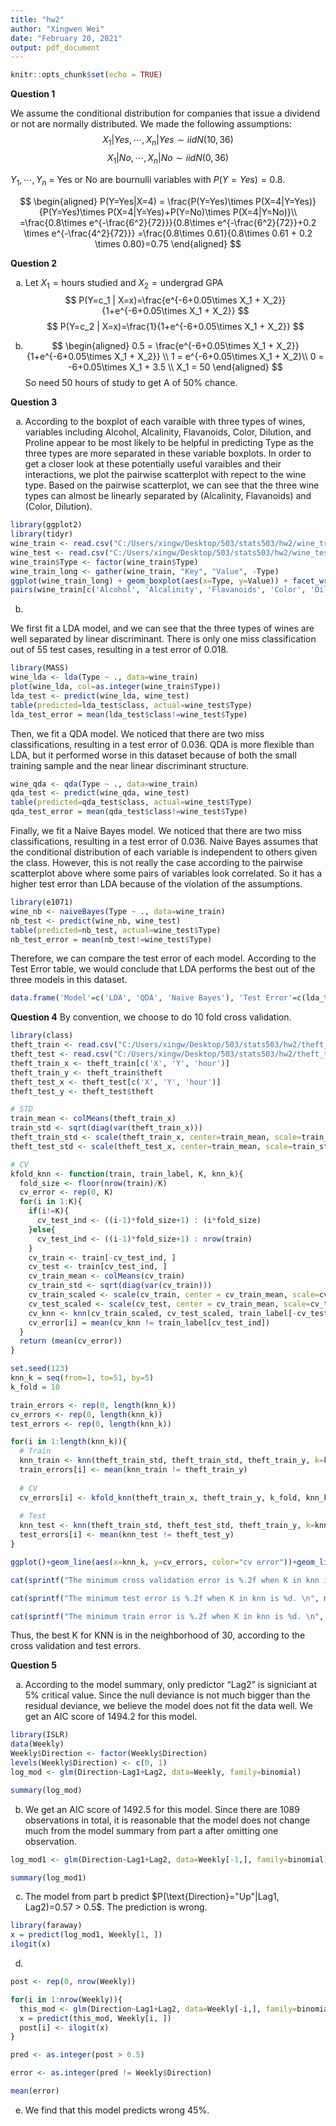 ```yaml
---
title: "hw2"
author: "Xingwen Wei"
date: "February 20, 2021"
output: pdf_document
---
```


```r
knitr::opts_chunk$set(echo = TRUE)
```

**Question 1**

We assume the conditional distribution for companies that issue a dividend or not are normally distributed.
We made the following assumptions:
$$X_1|Yes,\cdots,X_n|Yes \sim iid N(10,36)$$
$$X_1|No,\cdots,X_n|No \sim iid N(0,36)$$


$Y_1, \cdots, Y_n$ = Yes or No are bournulli variables with $P(Y = Yes) = 0.8$.

$$
\begin{aligned}
P(Y=Yes|X=4) = \frac{P(Y=Yes)\times P(X=4|Y=Yes)}{P(Y=Yes)\times P(X=4|Y=Yes)+P(Y=No)\times P(X=4|Y=No)}\\
=\frac{0.8\times e^{-\frac{6^2}{72}}}{0.8\times e^{-\frac{6^2}{72}}+0.2 \times e^{-\frac{4^2}{72}}}
=\frac{0.8\times 0.61}{0.8\times 0.61 + 0.2 \times 0.80}=0.75
\end{aligned}
$$

**Question 2**

a) 
Let $X_1 = \text{hours studied}$ and $X_2 = \text{undergrad GPA}$
$$
P(Y=c_1 | X=x)=\frac{e^{-6+0.05\times X_1 + X_2}}{1+e^{-6+0.05\times X_1 + X_2}}
$$
$$
P(Y=c_2 | X=x)=\frac{1}{1+e^{-6+0.05\times X_1 + X_2}}
$$

b)
$$
\begin{aligned}
0.5 = \frac{e^{-6+0.05\times X_1 + X_2}}{1+e^{-6+0.05\times X_1 + X_2}} \\
1 = e^{-6+0.05\times X_1 + X_2}\\
0 = -6+0.05\times X_1 + 3.5 \\
X_1 = 50
\end{aligned}
$$
So need 50 hours of study to get A of 50% chance.

**Question 3**

a)
According to the boxplot of each varaible with three types of wines, variables including Alcohol, Alcalinity, Flavanoids, Color, Dilution, and Proline appear to be most likely to be helpful in predicting Type as the three types are more separated in these variable boxplots.
In order to get a closer look at these potentially useful varaibles and their interactions, we plot the pairwise scatterplot with repect to the wine type.
Based on the pairwise scatterplot, we can see that the three wine types can almost be linearly separated by (Alcalinity, Flavanoids) and (Color, Dilution).

```r
library(ggplot2)
library(tidyr)
wine_train <- read.csv("C:/Users/xingw/Desktop/503/stats503/hw2/wine_train.csv")
wine_test <- read.csv("C:/Users/xingw/Desktop/503/stats503/hw2/wine_test.csv")
wine_train$Type <- factor(wine_train$Type)
wine_train_long <- gather(wine_train, "Key", "Value", -Type)
ggplot(wine_train_long) + geom_boxplot(aes(x=Type, y=Value)) + facet_wrap(~Key, scales='free')
pairs(wine_train[c('Alcohol', 'Alcalinity', 'Flavanoids', 'Color', 'Dilution', 'Proline')], col=c('blue', 'green', 'red')[wine_train$Type])
```

b)

We first fit a LDA model, and we can see that the three types of wines are well separated by linear discriminant. 
There is only one miss classification out of 55 test cases, resulting in a test error of 0.018. 

```r
library(MASS)
wine_lda <- lda(Type ~ ., data=wine_train)
plot(wine_lda, col=as.integer(wine_train$Type))
lda_test <- predict(wine_lda, wine_test)
table(predicted=lda_test$class, actual=wine_test$Type)
lda_test_error = mean(lda_test$class!=wine_test$Type)
```

Then, we fit a QDA model.
We noticed that there are two miss classifications, resulting in a test error of 0.036.
QDA is more flexible than LDA, but it performed worse in this dataset because of both the small training sample and the near linear discriminant structure. 

```r
wine_qda <- qda(Type ~ ., data=wine_train)
qda_test <- predict(wine_qda, wine_test)
table(predicted=qda_test$class, actual=wine_test$Type)
qda_test_error = mean(qda_test$class!=wine_test$Type)
```

Finally, we fit a Naive Bayes model.
We noticed that there are two miss classifications, resulting in a test error of 0.036.
Naive Bayes assumes that the conditional distribution of each variable is independent to others given the class.
However, this is not really the case according to the pairwise scatterplot above where some pairs of variables look correlated.
So it has a higher test error than LDA because of the violation of the assumptions. 

```r
library(e1071)
wine_nb <- naiveBayes(Type ~ ., data=wine_train)
nb_test <- predict(wine_nb, wine_test)
table(predicted=nb_test, actual=wine_test$Type)
nb_test_error = mean(nb_test!=wine_test$Type)
```

Therefore, we can compare the test error of each model. According to the Test Error table, we would conclude that LDA performs the best out of the three models in this dataset.

```r
data.frame('Model'=c('LDA', 'QDA', 'Naive Bayes'), 'Test Error'=c(lda_test_error, qda_test_error, nb_test_error))
```


**Question 4**
By convention, we choose to do 10 fold cross validation. 


```r
library(class)
theft_train <- read.csv("C:/Users/xingw/Desktop/503/stats503/hw2/theft_train.csv")
theft_test <- read.csv("C:/Users/xingw/Desktop/503/stats503/hw2/theft_test.csv")
theft_train_x <- theft_train[c('X', 'Y', 'hour')]
theft_train_y <- theft_train$theft
theft_test_x <- theft_test[c('X', 'Y', 'hour')]
theft_test_y <- theft_test$theft

# STD
train_mean <- colMeans(theft_train_x)
train_std <- sqrt(diag(var(theft_train_x)))
theft_train_std <- scale(theft_train_x, center=train_mean, scale=train_std)
theft_test_std <- scale(theft_test_x, center=train_mean, scale=train_std)

# CV
kfold_knn <- function(train, train_label, K, knn_k){
  fold_size <- floor(nrow(train)/K)
  cv_error <- rep(0, K)
  for(i in 1:K){
    if(i!=K){
      cv_test_ind <- ((i-1)*fold_size+1) : (i*fold_size)
    }else{
      cv_test_ind <- ((i-1)*fold_size+1) : nrow(train)
    }
    cv_train <- train[-cv_test_ind, ]
    cv_test <- train[cv_test_ind, ]
    cv_train_mean <- colMeans(cv_train)
    cv_train_std <- sqrt(diag(var(cv_train)))
    cv_train_scaled <- scale(cv_train, center = cv_train_mean, scale=cv_train_std)
    cv_test_scaled <- scale(cv_test, center = cv_train_mean, scale=cv_train_std)
    cv_knn <- knn(cv_train_scaled, cv_test_scaled, train_label[-cv_test_ind], k=knn_k)
    cv_error[i] = mean(cv_knn != train_label[cv_test_ind])
  }
  return (mean(cv_error))
}

set.seed(123)
knn_k = seq(from=1, to=51, by=5)
k_fold = 10

train_errors <- rep(0, length(knn_k))
cv_errors <- rep(0, length(knn_k))
test_errors <- rep(0, length(knn_k))

for(i in 1:length(knn_k)){
  # Train
  knn_train <- knn(theft_train_std, theft_train_std, theft_train_y, k=knn_k[i])
  train_errors[i] <- mean(knn_train != theft_train_y)
  
  # CV
  cv_errors[i] <- kfold_knn(theft_train_x, theft_train_y, k_fold, knn_k[i])
  
  # Test
  knn_test <- knn(theft_train_std, theft_test_std, theft_train_y, k=knn_k[i])
  test_errors[i] <- mean(knn_test != theft_test_y)
}

ggplot()+geom_line(aes(x=knn_k, y=cv_errors, color="cv error"))+geom_line(aes(x=knn_k, y=train_errors, color="train error") )+geom_line(aes(x=knn_k, y=test_errors, color="test error"))+xlab('K in KNN')+ylab('Error Rate')


```


```r
cat(sprintf("The minimum cross validation error is %.2f when K in knn is %d.\n", min(cv_errors), knn_k[which.min(cv_errors)]))

cat(sprintf("The minimum test error is %.2f when K in knn is %d. \n", min(test_errors), knn_k[which.min(test_errors)]))

cat(sprintf("The minimum train error is %.2f when K in knn is %d. \n", min(train_errors), knn_k[which.min(train_errors)]))

```

Thus, the best K for KNN is in the neighborhood of 30, according to the cross validation and test errors.

**Question 5**

a)
According to the model summary, only predictor "Lag2" is signiciant at 5% critical value.
Since the null deviance is not much bigger than the residual deviance, we believe the model does not fit the data well.
We get an AIC score of 1494.2 for this model.

```r
library(ISLR)
data(Weekly)
Weekly$Direction <- factor(Weekly$Direction)
levels(Weekly$Direction) <- c(0, 1)
log_mod <- glm(Direction~Lag1+Lag2, data=Weekly, family=binomial)

summary(log_mod)
```

b)
We get an AIC score of 1492.5 for this model.
Since there are 1089 observations in total, it is reasonable that the model does not change much from the model summary from part a after omitting one observation.

```r

log_mod1 <- glm(Direction~Lag1+Lag2, data=Weekly[-1,], family=binomial)

summary(log_mod1)
```

c)
The model from part b predict $P(\text{Direction}="Up"|Lag1, Lag2)=0.57 > 0.5$.
The prediction is wrong.

```r
library(faraway)
x = predict(log_mod1, Weekly[1, ])
ilogit(x)
```

d)


```r
post <- rep(0, nrow(Weekly))

for(i in 1:nrow(Weekly)){
  this_mod <- glm(Direction~Lag1+Lag2, data=Weekly[-i,], family=binomial)
  x = predict(this_mod, Weekly[i, ])
  post[i] <- ilogit(x)
}

pred <- as.integer(post > 0.5)

error <- as.integer(pred != Weekly$Direction)

mean(error)
```

e)
We find that this model predicts wrong 45%. 















